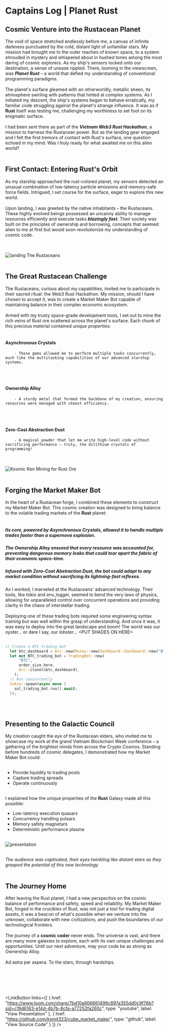 
# Captains Log | Planet Rust

## Cosmic Venture into the Rustacean Planet

The void of space stretched endlessly before me, a canvas of infinite darkness punctuated by the cold, distant light of unfamiliar stars. 
My mission had brought me to the outer reaches of known space, to a system shrouded in mystery and whispered about in hushed tones among the most 
daring of cosmic explorers. As my ship's sensors locked onto our destination, a sense of unease rippled. There, looming in the viewscreen, 
was ***Planet Rust*** – a world that defied my understanding of conventional programming paradigms.
<br></br>
The planet's surface gleamed with an otherworldly, metallic sheen, its atmosphere swirling with patterns that hinted at complex systems. As I initiated my descent, 
the ship's systems began to behave erratically, my familiar code struggling against the planet's strange influence. It was as if **Rust** itself was testing me, 
challenging my worthiness to set foot on its enigmatic surface.
<br></br>
I had been sent there as part of the ***Vietnam Web3 Rust Hackathon***, a mission to harness the Rustacean power. But as the landing gear engaged and I felt the first 
tremors of contact with Rust's surface, one question echoed in my mind: Was I truly ready for what awaited me on this alien world?
<br></br>

## First Contact: Entering Rust's Orbit
As my starship approached the rust-colored planet, my sensors detected an unusual combination of low-latency particle emissions and memory-safe force fields. 
Intrigued, I set course for the surface, eager to explore this new world.
<br></br>
Upon landing, I was greeted by the native inhabitants – the Rustaceans. These highly evolved beings possessed an uncanny ability to manage resources efficiently 
and execute tasks ***blazingly fast***. Their society was built on the principles of ownership and borrowing, concepts that seemed alien to me at first but would soon 
revolutionize my understanding of cosmic code.

<br></br>
<img src="/landing.JPG" alt="landing" />
The Rustaceans
<br></br>

## The Great Rustacean Challenge

The Rustaceans, curious about my capabilities, invited me to participate in their sacred ritual: the Web3 Rust Hackathon. My mission, should I have chosen to accept it, 
was to create a Market Maker Bot capable of maintaining balance in their complex economic ecosystem.
<br></br>
Armed with my trusty space-grade development tools, I set out to mine the rich veins of Rust ore scattered across the planet's surface. Each chunk of this precious 
material contained *unique properties*:
<br></br>
#### Asynchronous Crystals 

        - These gems allowed me to perform multiple tasks concurrently, much like the multitasking capabilities of our advanced starship systems.
<br></br>
#### Ownership Alloy

        - A sturdy metal that formed the backbone of my creation, ensuring resources were managed with utmost efficiency.
<br></br>
#### Zero-Cost Abstraction Dust 
        - A magical powder that let me write high-level code without sacrificing performance – truly, the dilithium crystals of programming!

<br></br>
<img src="/kosmic_ken.JPG" alt="Kosmic Ken" />
Mining for Rust Ore
<br></br>

## Forging the Market Maker Bot
In the heart of a Rustacean forge, I combined these elements to construct my Market Maker Bot. This cosmic creation was designed to bring balance 
to the volatile trading markets of the **Rust** planet:
<br></br>

#####   Its core, powered by Asynchronous Crystals, allowed it to handle multiple trades faster than a supernova explosion.
#####   The Ownership Alloy ensured that every resource was accounted for, preventing dangerous memory leaks that could tear apart the fabric of their economic space-time.
#####   Infused with Zero-Cost Abstraction Dust, the bot could adapt to any market condition without sacrificing its lightning-fast reflexes.

As I worked, I marveled at the Rustaceans' advanced technology. Their tools, like <BlueHighlight>tokio</BlueHighlight> and <BlueHighlight>env_logger</BlueHighlight>, 
seemed to bend the very laws of physics, allowing for unparalleled control over concurrent operations and providing clarity in the chaos of interstellar trading.
<br></br>
Deploying one of these trading bots required some engineering syntax training but was well within the grasp of understanding.  And once it was, it was easy to 
deploy into the great landscape and boom! The world was our oyster... or dare I say, our *lobster*... \<PUT SHADES ON HERE>
<br></br>

```rust
// Create a BTC trading bot
  let btc_dashboard = Arc::new(Mutex::new(dashboard::Dashboard::new("BTC")));
  let mut BTC_trading_bot = TradingBot::new(
      "BTC",
      order_size_here,
      Arc::clone(&btc_dashboard),
    );
  // Run concurrently
  tokio::spawn(async move {
    sol_trading_bot.run().await;
  });
  ```
<br></br>

## Presenting to the Galactic Council

My creation caught the eye of the Rustacean elders, who invited me to showcase my work at the grand Vietnam Blockchain Week conference – 
a gathering of the brightest minds from across the Crypto Cosmos. Standing before hundreds of cosmic delegates, I demonstrated how my Market Maker Bot could:
<br></br>

- Provide liquidity to trading pools 
- Capture trading spreads 
- Operate continuously
<br></br>

I explained how the unique properties of the **Rust** Galaxy made all this possible:

- Low-latency execution quasars
- Concurrency handling pulsars
- Memory safety magnetars
- Deterministic performance plasma
<br></br>

<img src="/presentation.jpg" alt="presentation" />
<br></br>

_The audience was captivated, their eyes twinkling like distant stars as they grasped the potential of this new technology_
<br></br>

## The Journey Home
After leaving the Rust planet, I had a new perspective on the cosmic balance of performance and safety, speed and reliability.
My Market Maker Bot, forged in the crucibles of Rust, was not just a tool for trading digital assets, it was a beacon of what's possible when we venture 
into the unknown, collaborate with new civilizations, and push the boundaries of our technological frontiers.
<br></br>
The journey of a **cosmic coder** never ends. The universe is vast, and there are many more galaxies to explore, each with its own unique 
challenges and opportunities. Until our next adventure, may your code be as strong as Ownership Alloy.
<br></br>
<BlueHighlight>Ad astra per aspera</BlueHighlight>. To the stars, through hardships.


<br></br>
<br></br>

<LinkButton
  links={[
    {
      href: "https://www.loom.com/share/7bd10a906661499c897a355dd0c9f76b?sid=c19d6163-e14d-4b7b-8cfa-a77252fa260c",
      type: "youtube",
      label: "View Presentation"
    },
    {
      href: "https://github.com/ksmit323/cube_market_maker",
      type: "github",
      label: "View Source Code"
    }
  ]}
/>

<br></br>
<br></br>
<br></br>